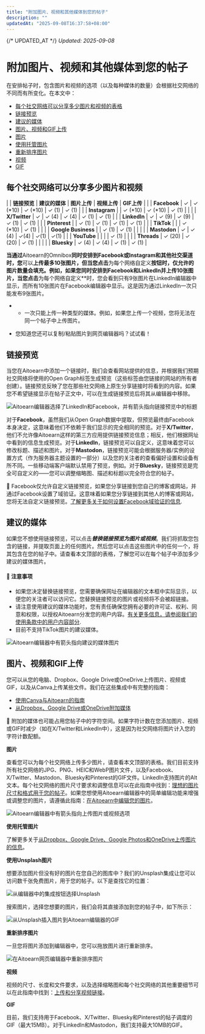 ```yaml
---
title: "附加图片、视频和其他媒体到您的帖子"
description: ""
updatedAt: "2025-09-08T16:37:58+08:00"
---
```

{/* UPDATED_AT */}
_Updated: 2025-09-08_

# 附加图片、视频和其他媒体到您的帖子

在安排帖子时，包含图片和视频的选项（以及每种媒体的数量）会根据社交网络的不同而有所变化。在本文中：

- [每个社交网络可以分享多少图片和视频的表格](#How-many-图片s-和-视频s-可以-be-分享d-在-each-network-X8Rg9)
- [链接预览](#h_01ERDKWRXNCVP987H5Z7D6DH8B)
- [建议的媒体](#h_01ERDKWYPJWCCDZSW3EEK7KPWA)
- [图片、视频和GIF上传](#h_01ERDKX631C5880FTFW7785CEJ)
- [图片](#图片s-QvQyq)
- [使用托管图片](#Using-hosted-图片s-fTU47)
- [重新排序图片](#Re-ordering-图片s-CFUr9)
- [视频](#视频-mypD6)
- [GIF](#GIF-hGgS0)

## 每个社交网络可以分享多少图片和视频

| | **链接预览** | **建议的媒体** | **图片上传** | **视频上传** | **GIF上传** |
| | **Facebook** | ✓ | ✓ (*10) | ✓ (*10) | ✓ (1) | ✓ (1) |
| | **Instagram** | | ✓ (*10) | ✓ (*10) | ✓ (1) | |
| | **X/Twitter** | ✓ | ✓ (4) | ✓ (4) | ✓ (1) | ✓ (1) |
| | **LinkedIn** | ✓ | ✓ (9) | ✓ (9) | ✓ (1) | ✓ (1) |
| | **Pinterest** | | ✓ (1) | ✓ (1) | ✓ (1) | ✓ (1) |
| | **TikTok** | | | ✓ (*10) | ✓ (1) | |
| | **Google Business** | | ✓ (1) | ✓ (1) | | |
| | **Mastodon** | ✓ | ✓ (4) | ✓(4) | ✓(1) | ✓(1) |
| | **YouTube** | | | | ✓ (1) | |
| | **Threads** | ✓ (20) | ✓ (20) | ✓ (1) | | |
| | **Bluesky** | ✓ (4) | ✓ (4) | ✓ (1) | ✓ (1) |

**当通过**Aitoearn的Omnibox**同时安排到Facebook或Instagram和其他社交渠道时，您**可以**上传最多10张图片，但当您点击**为每个网络自定义**按钮时，仅允许的图片数量会填充。例如，如果您同时安排到Facebook和LinkedIn并上传10张图片，当您点击**为每个网络自定义**时，您会看到只有9张图片在LinkedIn编辑器中显示，而所有10张图片在Facebook编辑器中显示。这是因为通过LinkedIn一次只能发布9张图片。

* - 一次只能上传一种类型的媒体。例如，如果您上传一个视频，您将无法在同一个帖子中上传图片。
- 您知道您还可以复制/粘贴图片到网页编辑器吗？试试看！

## 链接预览

当您在Aitoearn中添加一个链接时，我们会查看网站提供的信息，并根据我们预期社交网络将使用的Open Graph标签生成预览（这些标签由您链接的网站的所有者创建）。链接预览反映了您在那些社交网络上原生分享链接时将看到的内容。如果您不希望链接显示在帖子正文中，可以在生成链接预览后将其从编辑器中移除。

![Aitoearn编辑器选择了LinkedIn和Facebook，并有箭头指向链接预览中的标题](//d33v4339jhl8k0.cloudfront.net/docs/assets/64cb6cf86d4a3e191f237e66/图片s/6514998df8eafb48f4e81359/img-1662243-1695848843-784652267.png)

对于**Facebook**，虽然我们从Open Graph数据中提取，但预览最终由Facebook本身决定，这意味着他们不依赖于我们显示的完全相同的预览。对于**X/Twitter**，他们不允许像Aitoearn这样的第三方应用提供链接预览信息；相反，他们根据网址中看到的信息生成预览。对于**LinkedIn**，链接预览可以自定义，这意味着您可以修改标题、描述和图片。对于**Mastodon**，链接预览可能会根据服务器/实例的设置方式（作为服务器主题设置的一部分）以及您的关注者的查看偏好设置和设备有所不同。一些移动端客户端默认禁用了预览，例如。对于**Bluesky**，链接预览是完全可自定义的——您可以调整缩略图、描述和标题以完全符合您的帖子。

📝 Facebook仅允许自定义链接预览，如果您分享链接到您自己的博客或网站，并通过Facebook设置了域验证。这意味着如果您分享链接到其他人的博客或网站，您将无法自定义链接预览。[了解更多关于如何设置Facebook域验证的信息](https://支持.aitoearn.com//支持.aitoearn.com/article/578-setting-up-Facebook-domain-verification).

## 建议的媒体

如果您不想使用链接预览，可以点击***替换链接预览为图片或视频***。我们将抓取您包含的链接，并提取页面上的任何图片。然后您可以点击这些图片中的任何一个，将其包含在您的帖子中。请查看本文顶部的表格，了解您可以在每个帖子中添加多少建议的媒体图片。

#### 📝 注意事项

- 如果您决定替换链接预览，您需要确保网址在编辑器的文本框中实际显示，以便您的关注者可以访问它。您替换链接预览的图片或视频将不会被超链接。
- 请注意使用建议的媒体功能时，您有责任确保您拥有必要的许可证、权利、同意和权限，以授权Aitoearn分发您的用户内容。[有关更多信息，请参阅我们的使用条款中的用户内容部分](https://aitoearn.com/legal#terms-of-use).
- 目前不支持TikTok图片的建议媒体。

![Aitoearn编辑器中有箭头指向建议的媒体图片](//d33v4339jhl8k0.cloudfront.net/docs/assets/64cb6cf86d4a3e191f237e66/图片s/6514998ef8eafb48f4e8135a/img-1662243-1695848844-1390846689.png)

## 图片、视频和GIF上传

您可以从您的电脑、Dropbox、Google Drive或OneDrive上传图片、视频或GIF，以及从Canva上传某些文件。我们在这些集成中有完整的指南：

- [使用Canva与Aitoearn的指南](https://aitoearn.帮助scoutdocs.com/article/609-a-指南-到-using-canva-与-aitoearn)
- [从Dropbox、Google Drive或OneDrive附加媒体](https://aitoearn.帮助scoutdocs.com/article/608-attaching-media-from-dropbox-google-drive-google-photos-和-onedrive)

📝 附加的媒体也可能占用您帖子中的字符空间。如果字符计数在您添加图片、视频或GIF时减少（如在X/Twitter和LinkedIn中），这是因为社交网络将图片计入您的字符计数配额。

**图片**

查看您可以为每个社交网络上传多少图片，请查看本文顶部的表格。我们目前支持所有社交网络的JPG、PNG、HEIC和WebP图片文件，以及Facebook、X/Twitter、Mastodon、Bluesky和Pinterest的GIF文件。LinkedIn支持图片的Alt文本。每个社交网络的图片尺寸要求和调整信息可以在此指南中找到：[理想的图片尺寸和格式用于您的帖子](https://aitoearn.帮助scoutdocs.com/article/617-ideal-图片-sizes-和-formats-用于-您的-帖子)。如果您想使用Aitoearn编辑器中的简单编辑功能来增强或调整您的图片，请遵循此指南：[在Aitoearn中编辑您的图片](https://aitoearn.帮助scoutdocs.com/article/614-编辑ing-您的-图片s-在-aitoearn)。

![Aitoearn编辑器中有箭头指向上传图片或视频选项](//d33v4339jhl8k0.cloudfront.net/docs/assets/64cb6cf86d4a3e191f237e66/图片s/6514998e8820396325b6fdd3/img-1662243-1695848844-268176962.png)

**使用托管图片**

了解更多关于[从Dropbox、Google Drive、Google Photos和OneDrive上传图片的信息](https://aitoearn.帮助scoutdocs.com/article/608-attaching-media-from-dropbox-google-drive-google-photos-和-onedrive)。

**使用Unsplash图片**

想要添加图片但没有好的图片在您自己的图库中？我们的Unsplash集成让您可以访问数千张免费图片，用于您的帖子。以下是查找它的位置：

![从编辑器中的集成按钮选择Unsplash](//d33v4339jhl8k0.cloudfront.net/docs/assets/64cb6cf86d4a3e191f237e66/图片s/6514998e556a3e3cf18cc00e/img-1662243-1695848844-1544779847.png)

搜索图片，选择您想要的图片，我们会将其直接添加到您的帖子中，如下所示：

![从Unsplash插入图片到Aitoearn编辑器的GIF](//d33v4339jhl8k0.cloudfront.net/docs/assets/64cb6cf86d4a3e191f237e66/图片s/6514998f556a3e3cf18cc00f/img-1662243-1695848844-1583889764.gif)

**重新排序图片**

一旦您将图片添加到编辑器中，您可以拖放图片进行重新排序。

![在Aitoearn网页编辑器中重新排序图片](//d33v4339jhl8k0.cloudfront.net/docs/assets/64cb6cf86d4a3e191f237e66/图片s/65a063755428390b5eedbfc4/文件-IcyaDBFgta.gif)

**视频**

视频的尺寸、长度和文件要求，以及选择缩略图和每个社交网络的其他重要细节可以在此指南中找到：[上传和分享视频链接](https://aitoearn.帮助scoutdocs.com/article/616-上传ing-和-sharing-链接s-到-视频s)。

**GIF**

目前，我们支持用于Facebook、X/Twitter、Bluesky和Pinterest的帖子调度的GIF（最大15MB）。对于LinkedIn和Mastodon，我们支持最大10MB的GIF。

